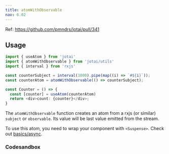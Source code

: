 ```yaml
---
title: atomWithObservable
nav: 6.02
---
```


Ref: https://github.com/pmndrs/jotai/pull/341

## Usage
```ts
import { useAtom } from 'jotai'
import { atomWithObservable } from 'jotai/utils'
import { interval } from 'rxjs'

const counterSubject = interval(1000).pipe(map((i) => `#${i}`));
const counterAtom = atomWithObservable(() => counterSubject);

const Counter = () => {
  const [counter] = useAtom(counterAtom)
  return <div>count: {counter}</div>;
}
```

The `atomWithObservable` function creates an atom from a rxjs (or similar) `subject` or `observable`.
Its value will be last value emitted from the stream.

To use this atom, you need to wrap your component with `<Suspense>`. Check out [basics/async](../basics/async.mdx).

### Codesandbox
<CodeSandbox id="88pnt" />
